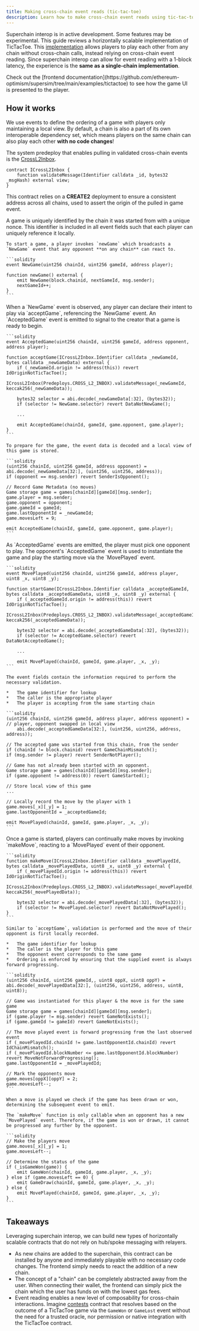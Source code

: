 ```yaml
---
title: Making cross-chain event reads (tic-tac-toe)
description: Learn how to make cross-chain event reads using tic-tac-toe.
---
```


<Info>Superchain interop is in active development. Some features may be experimental.</Info>
This guide reviews a horizontally scalable implementation of TicTacToe. This [implementation](https://github.com/ethereum-optimism/supersim/blob/main/contracts/src/tictactoe/TicTacToe.sol) allows players to play each other from any chain without cross-chain calls, instead relying on cross-chain event reading. Since superchain interop can allow for event reading with a 1-block latency, the experience is the **same as a single-chain implementation**.

<Info>
  Check out the [frontend documentation](https://github.com/ethereum-optimism/supersim/tree/main/examples/tictactoe) to see how the game UI is presented to the player.
</Info>

## How it works

We use events to define the ordering of a game with players only maintaining a local view. By default, a chain is also a part of its own interoperable dependency set, which means players on the same chain can also play each other **with no code changes**!

The system predeploy that enables pulling in validated cross-chain events is the [CrossL2Inbox](https://specs.optimism.io/interop/predeploys.html?utm_source=op-docs&utm_medium=docs#crossl2inbox).

```solidity
contract ICrossL2Inbox {
    function validateMessage(Identifier calldata _id, bytes32 _msgHash) external view;
}
```

This contract relies on a **CREATE2** deployment to ensure a consistent address across all chains, used to assert the origin of the pulled in game event.

<Steps>
  <Step title="Intent to play">
  A game is uniquely identified by the chain it was started from with a unique nonce. This identifier is included in all event fields such that each player can uniquely reference it locally.
  
    To start a game, a player invokes `newGame` which broadcasts a `NewGame` event that any opponent **on any chain** can react to.
  
    ```solidity
    event NewGame(uint256 chainId, uint256 gameId, address player);
  
    function newGame() external {
        emit NewGame(block.chainid, nextGameId, msg.sender);
        nextGameId++;
    }
    ```
  </Step>

  <Step title="Accepting a game">
  When a `NewGame` event is observed, any player can declare their intent to play via `acceptGame`, referencing the `NewGame` event. An `AcceptedGame` event is emitted to signal to the creator that a game is ready to begin.
  
    ```solidity
    event AcceptedGame(uint256 chainId, uint256 gameId, address opponent, address player);
  
    function acceptGame(ICrossL2Inbox.Identifier calldata _newGameId, bytes calldata _newGameData) external {
        if (_newGameId.origin != address(this)) revert IdOriginNotTicTacToe();
        ICrossL2Inbox(Predeploys.CROSS_L2_INBOX).validateMessage(_newGameId, keccak256(_newGameData));
  
        bytes32 selector = abi.decode(_newGameData[:32], (bytes32));
        if (selector != NewGame.selector) revert DataNotNewGame();
  
        ...
  
        emit AcceptedGame(chainId, gameId, game.opponent, game.player);
    }
    ```
  
    To prepare for the game, the event data is decoded and a local view of this game is stored.
  
    ```solidity
    (uint256 chainId, uint256 gameId, address opponent) = abi.decode(_newGameData[32:], (uint256, uint256, address));
    if (opponent == msg.sender) revert SenderIsOpponent();
  
    // Record Game Metadata (no moves)
    Game storage game = games[chainId][gameId][msg.sender];
    game.player = msg.sender;
    game.opponent = opponent;
    game.gameId = gameId;
    game.lastOpponentId = _newGameId;
    game.movesLeft = 9;
  
    emit AcceptedGame(chainId, gameId, game.opponent, game.player);
    ```
  </Step>

  <Step title="Starting the game">
  As `AcceptedGame` events are emitted, the player must pick one opponent to play. The opponent's `AcceptedGame` event is used to instantiate the game and play the starting move via the `MovePlayed` event.
  
    ```solidity
    event MovePlayed(uint256 chainId, uint256 gameId, address player, uint8 _x, uint8 _y);
  
    function startGame(ICrossL2Inbox.Identifier calldata _acceptedGameId, bytes calldata _acceptedGameData, uint8 _x, uint8 _y) external {
        if (_acceptedGameId.origin != address(this)) revert IdOriginNotTicTacToe();
        ICrossL2Inbox(Predeploys.CROSS_L2_INBOX).validateMessage(_acceptedGameId, keccak256(_acceptedGameData));
  
        bytes32 selector = abi.decode(_acceptedGameData[:32], (bytes32));
        if (selector != AcceptedGame.selector) revert DataNotAcceptedGame();
  
        ...
  
        emit MovePlayed(chainId, gameId, game.player, _x, _y);
    ```
  
    The event fields contain the information required to perform the necessary validation.
  
    *   The game identifier for lookup
    *   The caller is the appropriate player
    *   The player is accepting from the same starting chain
  
    ```solidity
    (uint256 chainId, uint256 gameId, address player, address opponent) = // player, opponent swapped in local view
        abi.decode(_acceptedGameData[32:], (uint256, uint256, address, address));
  
    // The accepted game was started from this chain, from the sender
    if (chainId != block.chainid) revert GameChainMismatch();
    if (msg.sender != player) revert SenderNotPlayer();
  
    // Game has not already been started with an opponent.
    Game storage game = games[chainId][gameId][msg.sender];
    if (game.opponent != address(0)) revert GameStarted();
  
    // Store local view of this game
    ...
  
    // Locally record the move by the player with 1
    game.moves[_x][_y] = 1;
    game.lastOpponentId = _acceptedGameId;
  
    emit MovePlayed(chainId, gameId, game.player, _x, _y);
    ```
  </Step>

  <Step title="Making moves">
  Once a game is started, players can continually make moves by invoking `makeMove`, reacting to a `MovePlayed` event of their opponent.
  
    ```solidity
    function makeMove(ICrossL2Inbox.Identifier calldata _movePlayedId, bytes calldata _movePlayedData, uint8 _x, uint8 _y) external {
        if (_movePlayedId.origin != address(this)) revert IdOriginNotTicTacToe();
        ICrossL2Inbox(Predeploys.CROSS_L2_INBOX).validateMessage(_movePlayedId, keccak256(_movePlayedData));
  
        bytes32 selector = abi.decode(_movePlayedData[:32], (bytes32));
        if (selector != MovePlayed.selector) revert DataNotMovePlayed();
    }
    ```
  
    Similar to `acceptGame`, validation is performed and the move of their opponent is first locally recorded.
  
    *   The game identifier for lookup
    *   The caller is the player for this game
    *   The opponent event corresponds to the same game
    *   Ordering is enforced by ensuring that the supplied event is always forward progressing.
  
    ```solidity
    (uint256 chainId, uint256 gameId,, uint8 oppX, uint8 oppY) = abi.decode(_movePlayedData[32:], (uint256, uint256, address, uint8, uint8));
  
    // Game was instantiated for this player & the move is for the same game
    Game storage game = games[chainId][gameId][msg.sender];
    if (game.player != msg.sender) revert GameNotExists();
    if (game.gameId != gameId) revert GameNotExists();
  
    // The move played event is forward progressing from the last observed event
    if (_movePlayedId.chainId != game.lastOpponentId.chainId) revert IdChainMismatch();
    if (_movePlayedId.blockNumber <= game.lastOpponentId.blockNumber) revert MoveNotForwardProgressing();
    game.lastOpponentId = _movePlayedId;
  
    // Mark the opponents move
    game.moves[oppX][oppY] = 2;
    game.movesLeft--;
    ```
  
    When a move is played we check if the game has been drawn or won, determining the subsequent event to emit.
  
    The `makeMove` function is only callable when an opponent has a new `MovePlayed` event. Therefore, if the game is won or drawn, it cannot be progressed any further by the opponent.
  
    ```solidity
    // Make the players move
    game.moves[_x][_y] = 1;
    game.movesLeft--;
  
    // Determine the status of the game
    if (_isGameWon(game)) {
        emit GameWon(chainId, gameId, game.player, _x, _y);
    } else if (game.movesLeft == 0) {
        emit GameDraw(chainId, gameId, game.player, _x, _y);
    } else {
        emit MovePlayed(chainId, gameId, game.player, _x, _y);
    }
    ```
  </Step>
</Steps>

## Takeaways

Leveraging superchain interop, we can build new types of horizontally scalable contracts that do not rely on hub/spoke messaging with relayers.

*   As new chains are added to the superchain, this contract can be installed by anyone and immediately playable with no necessary code changes. The frontend simply needs to react the addition of a new chain.
*   The concept of a "chain" can be completely abstracted away from the user. When connecting their wallet, the frontend can simply pick the chain which the user has funds on with the lowest gas fees.
*   Event reading enables a new level of composability for cross-chain interactions. Imagine [contests](/interop/tutorials/event-contests) contract that resolves based on the outcome of a TicTacToe game via the `GameWon` or `GameLost` event without the need for a trusted oracle, nor permission or native integration with the TicTacToe contract.
